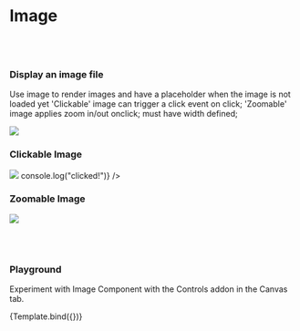 
<Meta title="Design System/Image" component={Image} />

# Image
<br/><br/> 

### Display an image file

Use image to render images and have a placeholder when the image is not loaded yet
'Clickable' image can trigger a click event on click;
'Zoomable' image applies zoom in/out onclick; must have width defined;

<Preview withToolbar>
  <Story name="Standard">
    <Image src={Test} />
  </Story>
</Preview>

<ArgsTable of={Image} />

### Clickable Image

  <Story name="Clickable">
    <Image
      src={Test}
      isClickable={true}
      onClick={() => console.log("clicked!")}
    />
  </Story>

### Zoomable Image
  <Story name="Zoomable">
    <div style={{ width: "300px", height: "200px" }}>
      <Image src={Test} isZoomable={true} />
    </div>
  </Story>

<br/><br/> 

### Playground

Experiment with Image Component with the Controls addon in the Canvas tab.


<Canvas>
  <Story name="Controls" args={{
   src: Test, style: { width: '300px' }
  }}>
    {Template.bind({})}
  </Story>
</Canvas> 
